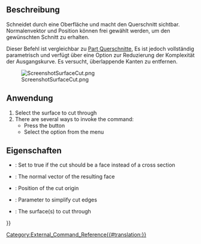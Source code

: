<languages/>

{{Docnav/de
|[[CurvedShapes_InterpolatedMiddle/de| InterpolierteMitte]]
|
|[[CurvedShapes_Workbench/de|CurvedShapes]]
|IconL=CurvedShapes_InterpolatedMiddle.svg
|IconR=
|IconC=CurvedShapes_workbench_icon.svg
}}

<div lang="en" dir="ltr" class="mw-content-ltr">
{{GuiCommand
|Name=CurvedShapes SurfaceCut
|MenuLocation=Curved Shapes → Surface Cut
|Workbenches=[[CurvedShapes_Workbench|CurvedShapes]]
|Shortcut=
|SeeAlso=
}}
</div>

<span id="Description"></span>
==Beschreibung==

Schneidet durch eine Oberfläche und macht den Querschnitt sichtbar. Normalenvektor und Position können frei gewählt werden, um den gewünschten Schnitt zu erhalten.

Dieser Befehl ist vergleichbar zu [[Part_CrossSections/de|Part Querschnitte]], Es ist jedoch vollständig parametrisch und verfügt über eine Option zur Reduzierung der Komplexität der Ausgangskurve. Es versucht, überlappende Kanten zu entfernen.

[[File:ScreenshotSurfaceCut.png|none|thumb]]
<div lang="en" dir="ltr" class="mw-content-ltr">
{{Caption|Image of a simple FreeCAD project with two sketches using the SurfaceCut command on a surface}}
</div>

<span id="Usage"></span>
==Anwendung==

<div lang="en" dir="ltr" class="mw-content-ltr">
# Select the surface to cut through
# There are several ways to invoke the command:
#* Press the {{Button|[[Image:CurvedShapes_SurfaceCut.svg|16px]] [[CurvedShapes_SurfaceCut|Surface Cut]]}} button
#* Select the {{MenuCommand|Curved Shapes → [[Image:CurvedShapes_SurfaceCut.svg|16px]] Surface Cut}} option from the menu
</div>

<span id="Properties"></span>
==Eigenschaften==

{{Properties_Title|Oberflächenzuschnitt}}

<div lang="en" dir="ltr" class="mw-content-ltr">
* {{PropertyData|Face}}: Set to true if the cut should be a face instead of a cross section
* {{PropertyData|Normal}}: The normal vector of the resulting face
* {{PropertyData|Position}}: Position of the cut origin
* {{PropertyData|Simplify}}: Parameter to simplify cut edges
* {{PropertyData|Surfaces}}: The surface(s) to cut through
</div>


{{Docnav/de
|[[CurvedShapes_InterpolatedMiddle/de| InterpolierteMitte]]
|
|[[CurvedShapes_Workbench/de|CurvedShapes]]
|IconL=CurvedShapes_InterpolatedMiddle.svg
|IconR=
|IconC=CurvedShapes_workbench_icon.svg
}}

{{Userdocnavi{{#translation:}}}}
[[Category:External_Command_Reference{{#translation:}}]]